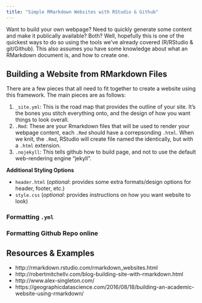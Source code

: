```yaml
---
title: "Simple RMarkdown Websites with RStudio & Github"
---
```


Want to build your own webpage? Need to quickly generate some content and make it publically available? Both? Well, hopefully this is one of the quickest ways to do so using the tools we've already covered (R/RStudio & git/Github). This also assumes you have some knowledge about what an RMarkdown document is, and how to create one.

## Building a Website from RMarkdown Files

There are a few pieces that all need to fit together to create a website using this framework. The main pieces are as follows:

  1. `_site.yml`: This is the road map that provides the outline of your site. It's the bones you stitch everything onto, and the design of how you want things to look overall. 
  2.  `.Rmd`: These are your Rmarkdown files that will be used to render your  webpage content, each `.Rmd` should have a correpsonding `.html`. When we knit, the `.Rmd`, RStudio will create file named the identically, but with a `.html` extension.
  3. `.nojekyll`: This tells github how to build page, and not to use the default web-rendering engine "jekyll".

**Additional Styling Options**

 - `header.html` (*optional*: provides some extra formats/design options for header, footer, etc.)
 - `style.css` (*optional*: provides instructions on how you want website to look)

### Formatting `.yml`

### Formatting Github Repo online


## Resources & Examples

 - http://rmarkdown.rstudio.com/rmarkdown_websites.html
 - http://robertmitchellv.com/blog-building-site-with-rmarkdown.html
 - http://www.alex-singleton.com/
 - https://geographicdatascience.com/2016/08/18/building-an-academic-website-using-rmarkdown/




